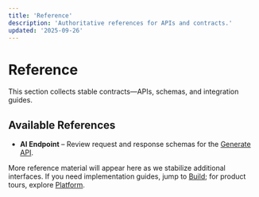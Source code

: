 ```yaml
---
title: 'Reference'
description: 'Authoritative references for APIs and contracts.'
updated: '2025-09-26'
---
```


# Reference

This section collects stable contracts—APIs, schemas, and integration guides.

## Available References

- **AI Endpoint** – Review request and response schemas for the [Generate API](/reference/api-reference/endpoint/generate).

More reference material will appear here as we stabilize additional interfaces. If you need implementation guides, jump to [Build](/build/index); for product tours, explore [Platform](/platform/index).
